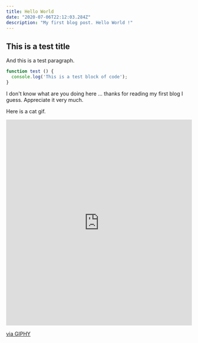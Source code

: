 ```yaml
---
title: Hello World
date: "2020-07-06T22:12:03.284Z"
description: "My first blog post. Hello World !"
---
```



## This is a test title

And this is a test paragraph.

```js
function test () {
  console.log('This is a test block of code');
}
```

<TestComponent/>

I don't know what are you doing here ... thanks for reading my first blog I guess. Appreciate it very much.

Here is a cat gif.

<div style="width:100%;height:0;padding-bottom:111%;position:relative;"><iframe src="https://giphy.com/embed/v6aOjy0Qo1fIA" width="100%" height="100%" style="position:absolute" frameBorder="0" class="giphy-embed" allowFullScreen></iframe></div><p><a href="https://giphy.com/gifs/v6aOjy0Qo1fIA">via GIPHY</a></p>
